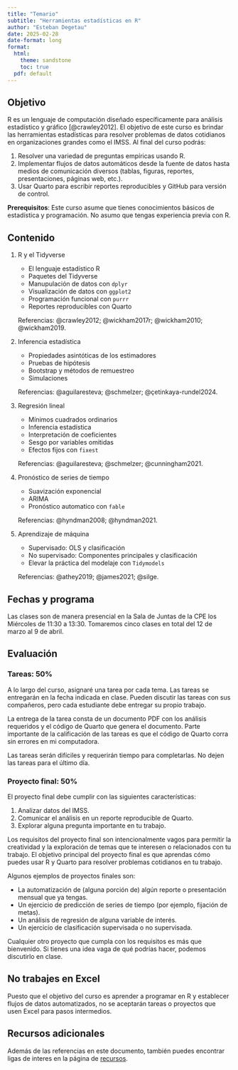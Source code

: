 ```yaml
---
title: "Temario"
subtitle: "Herramientas estadísticas en R"
author: "Esteban Degetau"
date: 2025-02-28
date-format: long
format:
  html:
    theme: sandstone
    toc: true
  pdf: default
---
```


## Objetivo

R es un lenguaje de computación diseñado específicamente para análisis estadístico y gráfico [@crawley2012]. El objetivo de este curso es brindar las herramientas estadísticas para resolver problemas de datos cotidianos en organizaciones grandes como el IMSS. Al final del curso podrás:

1.  Resolver una variedad de preguntas empíricas usando R.
2.  Implementar flujos de datos automáticos desde la fuente de datos hasta medios de comunicación diversos (tablas, figuras, reportes, presentaciones, páginas web, etc.).
3.  Usar Quarto para escribir reportes reproducibles y GitHub para versión de control.

**Prerequisitos**: Este curso asume que tienes conocimientos básicos de estadística y programación. No asumo que tengas experiencia previa con R.

## Contenido

1.  R y el Tidyverse
    -   El lenguaje estadístico R
    -   Paquetes del Tidyverse
    -   Manupulación de datos con `dplyr`
    -   Visualización de datos con `ggplot2`
    -   Programación funcional con `purrr`
    -   Reportes reproducibles con Quarto

    Referencias: @crawley2012; @wickham2017r; @wickham2010; @wickham2019.

1.  Inferencia estadística
    -   Propiedades asintóticas de los estimadores
    -   Pruebas de hipótesis
    -   Bootstrap y métodos de remuestreo
    -   Simulaciones

    Referencias: @aguilaresteva; @schmelzer; @çetinkaya-rundel2024.

1.  Regresión lineal
    -   Mínimos cuadrados ordinarios
    -   Inferencia estadística
    -   Interpretación de coeficientes
    -   Sesgo por variables omitidas
    -   Efectos fijos con `fixest`

    Referencias: @aguilaresteva; @schmelzer; @cunningham2021.

1.  Pronóstico de series de tiempo
    -   Suavización exponencial
    -   ARIMA
    -   Pronóstico automatico con `fable`

    Referencias: @hyndman2008; @hyndman2021.

1.  Aprendizaje de máquina
    -   Supervisado: OLS y clasificación
    -   No supervisado: Componentes principales y clasificación
    -   Elevar la práctica del modelaje con `Tidymodels`

    Referencias: @athey2019; @james2021; @silge.

## Fechas y programa

Las clases son de manera presencial en la Sala de Juntas de la CPE los Miércoles de 11:30 a 13:30. Tomaremos cinco clases en total del 12 de marzo al 9 de abril.

## Evaluación

### Tareas: 50%

A lo largo del curso, asignaré una tarea por cada tema. Las tareas se entregarán en la fecha indicada en clase. Pueden discutir las tareas con sus compañeros, pero cada estudiante debe entregar su propio trabajo. 

La entrega de la tarea consta de un documento PDF con los análisis requeridos y el código de Quarto que genera el documento. Parte importante de la calificación de las tareas es que el código de Quarto corra sin errores en mi computadora.

Las tareas serán difíciles y requerirán tiempo para completarlas. No dejen las tareas para el último día.

### Proyecto final: 50%

El proyecto final debe cumplir con las siguientes características:

1. Analizar datos del IMSS.
2. Comunicar el análisis en un reporte reproducible de Quarto.
3. Explorar alguna pregunta importante en tu trabajo.

Los requisitos del proyecto final son intencionalmente vagos para permitir la creatividad y la exploración de temas que te interesen o relacionados con tu trabajo. El objetivo principal del proyecto final es que aprendas cómo puedes usar R y Quarto para resolver problemas cotidianos en tu trabajo.

Algunos ejemplos de proyectos finales son:

- La automatización de (alguna porción de) algún reporte o presentación mensual que ya tengas.
- Un ejercicio de predicción de series de tiempo (por ejemplo, fijación de metas).
- Un análisis de regresión de alguna variable de interés.
- Un ejercicio de clasificación supervisada o no supervisada.

Cualquier otro proyecto que cumpla con los requisitos es más que bienvenido. Si tienes una idea vaga de qué podrías hacer, podemos discutirlo en clase.

:::{.callout-important}
## No trabajes en Excel

Puesto que el objetivo del curso es aprender a programar en R y establecer flujos de datos automatizados,  no se aceptarán tareas o proyectos que usen Excel para pasos intermedios.
:::

## Recursos adicionales

Además de las referencias en este documento, también puedes encontrar ligas de interes en la página de [recursos](resources.qmd).
